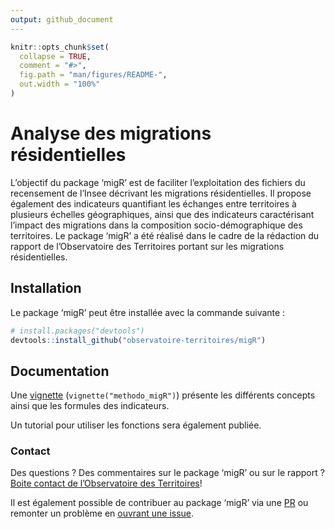 ```yaml
---
output: github_document
---
```


<!-- README.md is generated from README.Rmd. Please edit that file -->

```r
knitr::opts_chunk$set(
  collapse = TRUE,
  comment = "#>",
  fig.path = "man/figures/README-",
  out.width = "100%"
)
```
# Analyse des migrations résidentielles

L'objectif du package 'migR' est de faciliter l'exploitation des fichiers du recensement de l'Insee décrivant les migrations résidentielles. Il propose également des indicateurs quantifiant les échanges entre territoires à plusieurs échelles géographiques, ainsi que des indicateurs caractérisant l'impact des migrations dans la composition socio-démographique des territoires.
Le package 'migR' a été réalisé dans le cadre de la rédaction du rapport de l'Observatoire des Territoires portant sur les migrations résidentielles.

## Installation

Le package 'migR' peut être installée avec la commande suivante :

```r
# install.packages("devtools")
devtools::install_github("observatoire-territoires/migR")
```


## Documentation

Une [vignette](./inst/doc/methodo_migR.md) (`vignette("methodo_migR")`) présente les différents concepts ainsi que les formules des indicateurs.

Un tutorial pour utiliser les fonctions sera également publiée.


### Contact

Des questions ? Des commentaires sur le package 'migR' ou sur le rapport ? [Boite contact de l'Observatoire des Territoires](mailto:observatoire@cget.gouv.fr)!

Il est également possible de contribuer au package 'migR' via une [PR](https://github.com/observatoire-territoires/migR/pulls) ou remonter un problème en [ouvrant une issue](https://github.com/observatoire-territoires/migR/issues).
